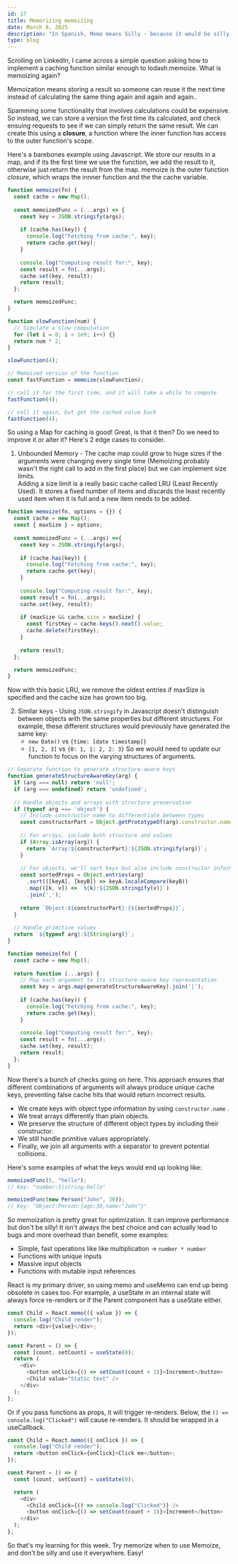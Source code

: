 ```yaml
---
id: 17
title: Memorizing memoizing
date: March 8, 2025
description: "In Spanish, Memo means Silly - because it would be silly not to try optimize your code."
type: blog
---
```


Scrolling on LinkedIn, I came across a simple question asking how to implement a caching function similar enough to lodash.memoize. What is memoizing again?

Memoization means storing a result so someone can reuse it the next time instead of calculating the same thing again and again and again..

Spamming some functionality that involves calculations could be expensive. So instead, we can store a version the first time its calculated, and check ensuing requests to see if we can simply return the same result. We can create this using a **closure**, a function where the inner function has access to the outer function's scope.

Here's a barebones example using Javascript. We store our results in a map, and if its the first time we use the function, we add the result to it, otherwise just return the result from the map. memoize is the outer function *closure*, which wraps the innner function and the the cache variable.

```javascript
function memoize(fn) {
  const cache = new Map();
  
  const memoizedFunc = (...args) => {
    const key = JSON.stringify(args);
    
    if (cache.has(key)) {
      console.log("Fetching from cache:", key);
      return cache.get(key);
    }
    
    console.log("Computing result for:", key);
    const result = fn(...args);
    cache.set(key, result);
    return result;
  };

  return memoizedFunc;
}

function slowFunction(num) {
  // Simulate a slow computation
  for (let i = 0; i < 1e9; i++) {}
  return num * 2;
}

slowFunction(4);

// Memoized version of the function
const fastFunction = memoize(slowFunction);

// call it for the first time, and it will take a while to compute
fastFunction(4);

// call it again, but get the cached value back
fastFunction(4);
```

So using a Map for caching is good! Great, is that it then? Do we need to improve it or alter it? Here's 2 edge cases to consider.

1. Unbounded Memory - The cache map could grow to huge sizes if the arguments were changing every single time (Memoizing probably wasn't the right call to add in the first place) but we can implement size limits.  
Adding a size limit is a really basic cache called LRU (Least Recently Used). It stores a fixed number of items and discards the least recently used item when it is full and a new item needs to be added.

```javascript
function memoize(fn, options = {}) {
  const cache = new Map();
  const { maxSize } = options;
  
  const memoizedFunc = (...args) =>{
    const key = JSON.stringify(args);
    
    if (cache.has(key)) {
      console.log("Fetching from cache:", key);
      return cache.get(key);
    }
    
    console.log("Computing result for:", key);
    const result = fn(...args);
    cache.set(key, result);
    
    if (maxSize && cache.size > maxSize) {
      const firstKey = cache.keys().next().value;
      cache.delete(firstKey);
    }
    
    return result;
  };

  return memoizedFunc;
}
```

Now with this basic LRU, we remove the oldest entries if maxSize is specified and the cache size has grown too big.

2. Similar keys - Using `JSON.stringify` in Javascript doesn't distinguish between objects with the same properties but different structures. For example, these different structures would previously have generated the same key:
    - `new Date()` vs `{time: [date timestamp]}`
    - `[1, 2, 3]` vs `{0: 1, 1: 2, 2: 3}`
  So we would need to update our function to focus on the varying structures of arguments.

```javascript
// Separate function to generate structure-aware keys
function generateStructureAwareKey(arg) {
  if (arg === null) return 'null';
  if (arg === undefined) return 'undefined';
  
  // Handle objects and arrays with structure preservation
  if (typeof arg === 'object') {
    // Include constructor name to differentiate between types
    const constructorPart = Object.getPrototypeOf(arg).constructor.name;
    
    // For arrays, include both structure and values
    if (Array.isArray(arg)) {
      return `Array:${constructorPart}:${JSON.stringify(arg)}`;
    }
    
    // For objects, we'll sort keys but also include constructor information
    const sortedProps = Object.entries(arg)
      .sort(([keyA], [keyB]) => keyA.localeCompare(keyB))
      .map(([k, v]) => `${k}:${JSON.stringify(v)}`)
      .join(',');
      
    return `Object:${constructorPart}:{${sortedProps}}`;
  }
  
  // Handle primitive values
  return `${typeof arg}:${String(arg)}`;
}

function memoize(fn) {
  const cache = new Map();
  
  return function (...args) {
    // Map each argument to its structure-aware key representation
    const key = args.map(generateStructureAwareKey).join('|');
    
    if (cache.has(key)) {
      console.log("Fetching from cache:", key);
      return cache.get(key);
    }
    
    console.log("Computing result for:", key);
    const result = fn(...args);
    cache.set(key, result);
    return result;
  };
}
``` 

Now there's a bunch of checks going on here. This approach ensures that different combinations of arguments will always produce unique cache keys, preventing false cache hits that would return incorrect results.

- We create keys with object type information by using `constructor.name` .
- We treat arrays differently than plain objects.
- We preserve the structure of different object types by including their constructor.
- We still handle primitive values appropriately.
- Finally, we join all arguments with a separator to prevent potential collisions.

Here's some examples of what the keys would end up looking like:

```javascript
memoizedFunc(5, "hello");
// Key: "number:5|string:hello"

memoizedFunc(new Person("John", 30));
// Key: "Object:Person:{age:30,name:"John"}"
```

So memoization is pretty great for optimization. It can improve performance but don't be silly! It isn't always the best choice and can actually lead to bugs and more overhead than benefit, some examples:

- Simple, fast operations like like multiplication → `number * number`
- Functions with unique inputs
- Massive input objects
- Functions with mutable input references

React is my primary driver, so using memo and useMemo can end up being obsolete in cases too. For example, a useState in an internal state will always force re-renders or if the Parent component has a useState either.

```javascript
const Child = React.memo(({ value }) => {
  console.log("Child render");
  return <div>{value}</div>;
});

const Parent = () => {
  const [count, setCount] = useState(0);
  return (
    <div>
      <button onClick={() => setCount(count + 1)}>Increment</button>
      <Child value="Static text" />
    </div>
  );
};
```

Or if you pass functions as props, it will trigger re-renders. Below, the `() => console.log("Clicked")` will cause re-renders. It should be wrapped in a useCallback.

```javascript
const Child = React.memo(({ onClick }) => {
  console.log("Child render");
  return <button onClick={onClick}>Click me</button>;
});

const Parent = () => {
  const [count, setCount] = useState(0);

  return (
    <div>
      <Child onClick={() => console.log("Clicked")} />
      <button onClick={() => setCount(count + 1)}>Increment</button>
    </div>
  );
};
```

So that's my learning for this week. Try memorize when to use Memoize, and don't be silly and use it everywhere. Easy!